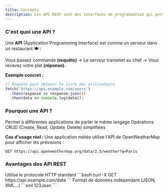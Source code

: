 ```yaml
---
title: Concepts
description: Les API REST sont des interfaces de programmation qui permettent de communiquer avec des serveurs web. Elles sont basées sur le protocole HTTP et permettent de manipuler des ressources.
---
```



### C'est quoi une API ? 

Une **API** (Application Programming Interface) est comme un serveur dans un restaurant 🍽️ :

Vous passez commande **(requête)** → Le serveur transmet au chef → Vous recevez votre plat **(réponse)**.

**Exemple concret :**

```js
// Requête pour obtenir la liste des utilisateurs
fetch('https://api.example.com/users')
  .then(response => response.json())
  .then(data => console.log(data));
```



### Pourquoi une API ?

<Cards>
<Card icon="🔗" title="Communication universelle"> Permet à différentes applications de parler le même langage </Card> 
<Card icon="🔄" title="Manipulation de données"> Opérations CRUD (Create, Read, Update, Delete) simplifiées </Card> 
</Cards>
<br/>

**Cas d'usage réel :**
Une application météo utilise l'API de OpenWeatherMap pour afficher les prévisions :
```
GET https://api.openweathermap.org/data/2.5/weather?q=Paris
```


### Avantages des API REST
<Cards> 
<Card title="Simplicité"> Utilise le protocole HTTP standard ```bash curl -X GET https://api.example.com/data ``` </Card> 
<Card title="Flexibilité"> Format de données indépendant (JSON, XML...) ```xml <user><id>123</id><name>Jean</name></user> ``` </Card> 
</Cards>